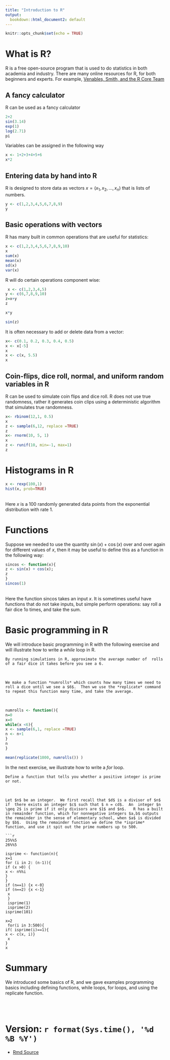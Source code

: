 ```yaml
---
title: "Introduction to R"
output:
  bookdown::html_document2: default
---
```



```r
knitr::opts_chunk$set(echo = TRUE)
```

# What is R?


R is a free open-source program that is used to do statistics in both academia and industry.   There are many online resources for R, for both beginners and experts.    For example, [Venables, Smith, and the R Core Team](https://cran.r-project.org/doc/manuals/r-release/R-intro.pdf)

## A fancy calculator

R can be used as a fancy calculator
```r
2+2
sin(3.14)
exp(1)
log(2.71)
pi
```
Variables can be assigned in the following way

```r
x <- 1+2+3+4+5+6
x*2
```


## Entering data by hand into R

R is designed to store data as vectors $x = (x_1, x_2, \ldots, x_n)$ that is lists of numbers.  

```r
y <- c(1,2,3,4,5,6,7,8,9)
y
```

## Basic operations with vectors

R has many built in common operations that are useful for statistics:

```r
x <- c(1,2,3,4,5,6,7,8,9,10)
x
sum(x)
mean(x)
sd(x)
var(x)
```
R will do certain operations component wise:
```r
 x <- c(1,2,3,4,5)
y <- c(6,7,8,9,10)
z=x+y
z

x*y

sin(z)
```
It is often necessary to add or delete data from a vector:
```r
x<- c(0.1, 0.2, 0.3, 0.4, 0.5)
x <- x[-5]
x
x <- c(x, 5.5)
x
```

##  Coin-flips, dice roll, normal, and uniform random variables in R

R can be used to simulate coin flips and dice roll.   R does not use true randomness, rather it generates coin clips using a deterministic algorithm that simulates true randomness.  
```r
x<- rbinom(12,1, 0.5)
x
z <- sample(6,12, replace =TRUE)
z
x<- rnorm(10, 5, 1)
x
z <- runif(10, min=-1, max=1)
z
```  
# Histograms in R

```r
x <- rexp(100,1)
hist(x, prob=TRUE)
```
<br>
Here $x$ is a 100 randomly generated data points from the exponential distribution with rate $1$.


# Functions

Suppose we needed to use the quantity $\sin(x) + \cos(x)$ over and over again for different values of $x$, then it may be useful to define this as a function in the following way:
```r
sincos <- function(x){
z <- sin(x) + cos(x);
z
}
sincos(1)
```
<br>
Here the function sincos takes an input  $x$.  It is sometimes useful have functions that do not take inputs, but simple perform operations:  say roll a fair dice 1o times, and take the sum.





# Basic programming in R

We will introduce basic programming in R with the following exercise and will illustrate how to write a *while* loop in R.
<br>
```exercise
By running simulations in R, approximate the average number of  rolls of a fair dice it takes before you see a 6.
```
<br>
```solution
We make a function *numrolls* which counts how many times we need to roll a dice until we see a $6$.  Then we use the *replicate* command to repeat this function many time, and take the average.
```
<br>
```r
numrolls <- function(){
n=0
x=0
while(x <6){
x <- sample(6,1, replace =TRUE)
n <- n+1
}
n
}

mean(replicate(1000, numrolls()) )
```


In the next exercise, we illustrate how to write a *for* loop.

```exercise
Define a function that tells you whether a positive integer is prime or not.
```
<br>
```solution
Let $n$ be an integer.  We first recall that $d$ is a divisor of $n$ if  there exists an integer $c$ such that $ n = cd$.  An  integer $n \geq 2$ is prime if it only divisors are $1$ and $n$.   R has a built in remainder function, which for nonnegative integers $a,b$ outputs the remainder in the sense of elementary school, when $a$ is divided by $b$.  Using the remainder function we define the *isprime* function, and use it spit out the prime numbers up to 500.

```r
25%%5
26%%5

isprime <- function(n){
x=1
for (i in 2: (n-1)){
if (x >0) {
x <- n%%i
}
}
if (n==1) {x <-0}
if (n==2) {x <-1}
 x
 }
 isprime(1)
 isprime(2)
isprime(101)

x=2
 for(i in 3:500){
if( isprime(i)==1){
x <- c(x, i)}
 x
}
x
```

# Summary

We introduced some basics of R, and we gave examples programming basics including defining functions, while loops, for loops, and using the replicate function.

<br>
<br>


#   Version: `r format(Sys.time(), '%d %B %Y')`
  * [Rmd Source](https://tsoo-math.github.io/ucl/intro-R.Rmd)


<br>
<br>
<br>


